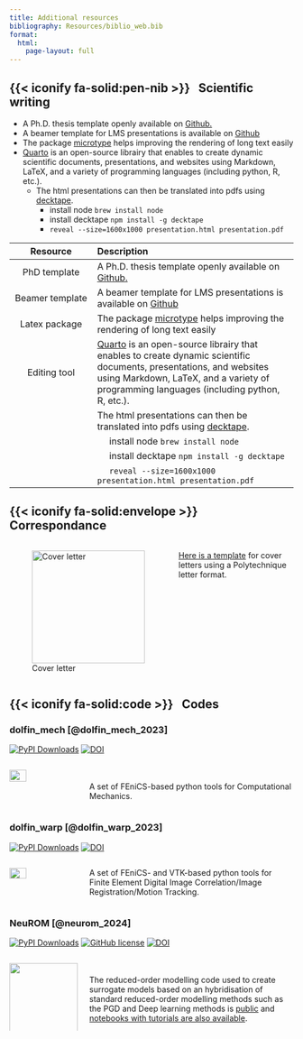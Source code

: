 ```yaml
---
title: Additional resources
bibliography: Resources/biblio_web.bib
format:
  html:
    page-layout: full
---
```


## {{< iconify fa-solid:pen-nib >}} &nbsp; Scientific writing 

* A Ph.D. thesis template openly available on <a href="https://github.com/floiseau/PhD_Thesis_Template">Github.</a>
* A beamer template for LMS presentations is available on [Github](https://github.com/AlexandreDabySeesaram/Slideshow_Template)
* The package [microtype](https://ctan.org/pkg/microtype) helps improving the rendering of long text easily
* [Quarto](https://quarto.org/) is an open-source librairy that enables to create dynamic scientific documents, presentations, and websites using Markdown, LaTeX, and a variety of programming languages (including python, R, etc.).
  * The html presentations can then be translated into pdfs using [decktape](https://github.com/astefanutti/decktape). 
    * install node ```brew install node```
    * install decktape ``` npm install -g decktape ```
    * ```reveal --size=1600x1000 presentation.html presentation.pdf``` 


| **Resource**                     | **Description**                                                                 | 
|:--------------------------------:|:--------------------------------------------------------------------------------|
| PhD template                     | A Ph.D. thesis template openly available on <a href="https://github.com/floiseau/PhD_Thesis_Template">Github. |
| Beamer template                  | A beamer template for LMS presentations is available on [Github](https://github.com/AlexandreDabySeesaram/Slideshow_Template) |
| Latex package |  The package [microtype](https://ctan.org/pkg/microtype) helps improving the rendering of long text easily |
| Editing tool | [Quarto](https://quarto.org/) is an open-source librairy that enables to create dynamic scientific documents, presentations, and websites using Markdown, LaTeX, and a variety of programming languages (including python, R, etc.). |
| | The html presentations can then be translated into pdfs using [decktape](https://github.com/astefanutti/decktape). 
| |  &nbsp; &nbsp;&nbsp; install node ```brew install node```
| |  &nbsp; &nbsp;&nbsp; install decktape ``` npm install -g decktape ```
| |  &nbsp; &nbsp;&nbsp; ```reveal --size=1600x1000 presentation.html presentation.pdf``` 




## {{< iconify fa-solid:envelope >}} &nbsp; Correspondance

<div style="display: flex; align-items: flex-start;">
  
  ![Cover letter](Resources/Documents/Writing/Letter_Polytechnique.png){width=200px style="margin-right: 20px;"}

  <p>
  [Here is a template](Resources/Documents/Writing/CoverLetter.zip) for cover letters using a Polytechnique letter format.
  </p>

</div>

## {{< iconify fa-solid:code >}} &nbsp; Codes

### dolfin_mech [@dolfin_mech_2023]
[![PyPI Downloads](https://img.shields.io/pypi/dm/dolfin-mech.svg?label=PyPI%20downloads)](
https://pypi.org/project/dolfin-mech/)
<!-- [![GitHub license](https://img.shields.io/github/license/alexandredabyseesaram/neurom)](https://github.com/alexandredabyseesaram/neurom) -->
[![DOI](https://zenodo.org/badge/DOI/10.5281/zenodo.10533833.svg)](https://doi.org/10.5281/zenodo.10533833)

:::: {.columns}

::: {.column width="25%"}

![](Resources/Images/dolfin_mech.png){width="50%" fig-align="center"}

:::

::: {.column width="75%"}

:::: {style='margin-top: 2.5em;'}
::::

A set of FEniCS-based python tools for Computational Mechanics.

:::

::::

### dolfin_warp [@dolfin_warp_2023]
[![PyPI Downloads](https://img.shields.io/pypi/dm/dolfin-warp.svg?label=PyPI%20downloads)](https://pypi.org/project/dolfin-warp/)
<!-- [![GitHub license](https://img.shields.io/github/license/alexandredabyseesaram/neurom)](https://github.com/alexandredabyseesaram/neurom) -->
[![DOI](https://zenodo.org/badge/DOI/10.5281/zenodo.8010786.svg)](https://doi.org/10.5281/zenodo.8010786)

:::: {.columns}

::: {.column width="25%"}

![](Resources/Images/dolfin_warp.png){width="50%" fig-align="center"}

:::

::: {.column width="75%"}



A set of FEniCS- and VTK-based python tools for Finite Element Digital Image Correlation/Image Registration/Motion Tracking.

<!-- basically implementing the method described in [Genet, Stoeck, von Deuster, Lee & Kozerke (2018). Equilibrated Warping: Finite Element Image Registration with Finite Strain Equilibrium Gap Regularization. Medical Image Analysis, 50, 1–22.](https://doi.org/10.1016/j.media.2018.07.007) and [Genet (2023). Finite strain formulation of the discrete equilibrium gap principle: application to mechanically consistent regularization for large motion tracking. Comptes Rendus Mécanique, 351, 429-458.](https://doi.org/10.5802/crmeca.228). -->

:::

::::

### NeuROM [@neurom_2024]
[![PyPI Downloads](https://img.shields.io/pypi/dm/NeuROM-Py.svg?label=PyPI%20downloads)](
https://pypi.org/project/NeuROM-Py/)
[![GitHub license](https://img.shields.io/github/license/alexandredabyseesaram/neurom)](https://github.com/alexandredabyseesaram/neurom)
[![DOI](https://zenodo.org/badge/DOI/10.5281/zenodo.13772741.svg)](https://doi.org/10.5281/zenodo.13772741)

:::: {.columns}

::: {.column width="25%"}

![](https://alexandredabyseesaram.github.io/Resources/Images/NeuROM_ter.svg){width="100%" fig-align="center"}

:::

::: {.column width="75%"}

:::: {style='margin-top: 2.5em;'}
::::

The reduced-order modelling code used to create surrogate models based on an hybridisation of standard reduced-order modelling methods such as the PGD and Deep learning methods is [public](https://github.com/AlexandreDabySeesaram/NeuROM) and [notebooks with tutorials are also available](https://fenni-pgd-aldabyse-d62c0089e00d70057d8fae6bbaedf6cf1d181c44edf5.gitlabpages.inria.fr/).


:::

::::